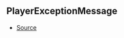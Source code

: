 ## PlayerExceptionMessage



- [Source](https://github.com/Androz2091/discord-player/blob/6af3b78/packages/utils/src/Errors.ts#L1)